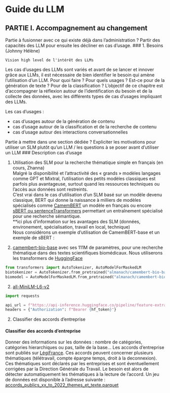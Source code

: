 # Guide du LLM

## PARTIE I. Accompagnement au changement

Partie à fusionner avec ce qui existe déjà dans l'administration ?
Partir des capacités des LLM pour ensuite les décliner en cas d'usage.
### 1. Besoins (Johnny Hélène)

	Vision high level de l'intérêt des LLMs

Les cas d'usages des LLMs sont variés et avant de se lancer et innover grâce aux LLMs, il est nécessaire de bien identifier le besoin qui amène l'utilisation d'un LLM. Pour quoi faire ? Pour quels usages ? Est-ce pour de la génération de texte ? Pour de la classification ?
L'objectif de ce chapitre est d'accompagner la réflexion autour de l'identification du besoin et de la collecte des données, avec les différents types de cas d'usages impliquant des LLMs.
 
 Les cas d'usages :

 * cas d'usages autour de la génération de contenu
 * cas d'usage autour de la classification et de la recherche de contenu
 * cas d'usage autour des interactions conversationnelles

Partie à mettre dans une section dédiée ? Expliciter les motivations pour utiliser un SLM plutôt qu'un LLM / les questions à se poser avant d'utiliser un LLM
### Description cas d'usage

 1. Utilisation des SLM pour la recherche thématique simple en français (en cours, Zhanna)<br>
Malgré la disponibilité et l’attractivité des « grands » modèles langages comme GPT et Mixtral, l’utilisation des petits modèles classiques est parfois plus avantageuse, surtout quand les ressources techniques ou l’accès aux données sont restreints.\
C’est vrai dans le cas d’utilisation d’un SLM basé sur un modèle devenu classique, BERT qui donne la naissance à milliers de modèles spécialisés comme [CamemBERT](https://arxiv.org/abs/1911.03894) un modèle en français ou encore [sBERT ou sentenceTransformers](https://sbert.net/) permettant un entraînement spécialisé pour une recherche sémantique.
<br>
**ici plus d'information sur les avantages des SLM (données, environement, spécialisation, travail en local, technique)
<br>
Nous considérons un exemple d’utilisation de CamemBERT-base et un exemple de sBERT :

1. [camembert-bio-base](https://huggingface.co/almanach/camembert-bio-base) avec ses 111M de paramètres, pour une recherche thématique dans des textes scientifiques biomédicaux.
Nous utiliserons les transformers de [HuggingFace](https://github.com/huggingface/transformers)
```python
from transformers import AutoTokenizer, AutoModelForMaskedLM
biotokenizer = AutoTokenizer.from_pretrained("almanach/camembert-bio-base")
biomodel = AutoModelForMaskedLM.from_pretrained("almanach/camembert-bio-base")
```

2. [all-MiniLM-L6-v2](https://huggingface.co/sentence-transformers/all-MiniLM-L6-v2)
```python
import requests

api_url = f"https://api-inference.huggingface.co/pipeline/feature-extraction/{model_id}"
headers = {"Authorization": f"Bearer {hf_token}"}
```


 2. Classifier des accords d'entreprise


#### Classifier des accords d'entreprise

Donner des informations sur les données : nombre de catégories, catégories hierarchiques ou pas, taille de la base...
 Les accords d'entreprise sont publiés sur [LégiFrance](https://www.legifrance.gouv.fr/liste/acco).
 Ces accords peuvent concerner plusieurs thématiques (télétravail, compte épargne temps, droit à la deconnexion).
 Ces thématiques sont déclarés par les entreprises et sont éventuellement corrigées par la Direction Générale du Travail.
 Le besoin est alors de détecter automatiquement les thématiques
 à la lecture de l'accord.
 Un jeu de données est disponible à l'adresse suivante : [accords_publics_xx_to_2022_themes_et_texte.parquet](https://minio.lab.sspcloud.fr/cthiounn2/Accords/accords_publics_xx_to_2022_themes_et_texte.parquet)
